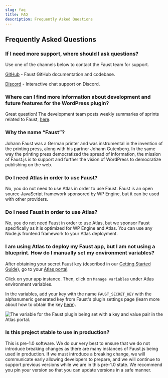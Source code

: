 ```yaml
---
slug: faq
title: FAQ
description: Frequently Asked Questions
---
```


## Frequently Asked Questions

### If I need more support, where should I ask questions?

Use one of the channels below to contact the Faust team for support.

[GitHub](https://github.com/wpengine/faustjs) - Faust GitHub documentation and codebase.

[Discord](https://discord.gg/J2khkF9XYK) - Interactive chat support on Discord.

### Where can I find more information about development and future features for the WordPress plugin?

Great question! The development team posts weekly summaries of sprints related to Faust, [here](https://faustjs.org/blog).

### Why the name “Faust”?

Johann Faust was a German printer and was instrumental in the invention of the printing press, along with his partner Johann Gutenberg. In the same way the printing press democratized the spread of information, the mission of Faust.js is to support and further the vision of WordPress to democratize publishing on the web.

### Do I need Atlas in order to use Faust?

No, you do not need to use Atlas in order to use Faust. Faust is an open source JavaScript framework sponsored by WP Engine, but it can be used with other providers.

### Do I need Faust in order to use Atlas?

No, you do not need Faust in order to use Atlas, but we sponsor Faust specifically as it is optimized for WP Engine and Atlas. You can use any Node.js frontend framework to your Atlas deployment.

### I am using Atlas to deploy my Faust app, but I am not using a blueprint. How do I manually set my environment variables?

After obtaining your secret Faust key (described in our [Getting Started Guide](https://faustjs.org/docs/getting-started#:~:text=Additionally%2C%20update%20the%20FAUST_SECRET_KEY%20value%20with%20the%20secret%20key%20found%20in%20Settings%20%E2%86%92%20Faust%20in%20your%20WordPress%20admin%20area%20to%20support%20previews)), go to your [Atlas portal](https://my.wpengine.com/atlas#/).

Click on your app instance. Then, click on `Manage variables` under Atlas environment variables.

In the variables, add your key with the name `FAUST_SECRET_KEY` with the alphanumeric generated key from Faust's plugin settings page (learn more about how to obtain the key [here](https://faustjs.org/docs/getting-started#:~:text=Additionally%2C%20update%20the%20FAUST_SECRET_KEY%20value%20with%20the%20secret%20key%20found%20in%20Settings%20%E2%86%92%20Faust%20in%20your%20WordPress%20admin%20area%20to%20support%20previews)).

<img
  src="/docs/img/adding-the-env-manually.png"
  alt="The variable for the Faust plugin being set with a key and value pair in the Atlas portal."
/>

### Is this project stable to use in production?

This is pre-1.0 software. We do our very best to ensure that we do not introduce breaking changes as there are many instances of Faust.js being used in production. If we must introduce a breaking change, we will communicate early allowing developers to prepare, and we will continue to support previous versions while we are in this pre-1.0 state. We recommend you pin your version so that you can update versions in a safe manner.
